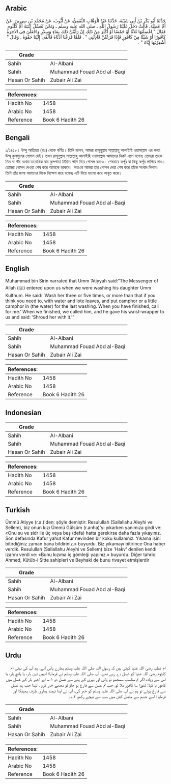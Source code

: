 ## Arabic


<div dir="rtl" lang="ar" style={{fontSize:'larger',backgroundColor:'#f8f9fa',padding:20}}>
حَدَّثَنَا أَبُو بَكْرِ بْنُ أَبِي شَيْبَةَ، حَدَّثَنَا عَبْدُ الْوَهَّابِ الثَّقَفِيُّ، عَنْ أَيُّوبَ، عَنْ مُحَمَّدِ بْنِ سِيرِينَ، عَنْ أُمِّ عَطِيَّةَ، قَالَتْ دَخَلَ عَلَيْنَا رَسُولُ اللَّهِ ـ صلى الله عليه وسلم ـ وَنَحْنُ نُغَسِّلُ ابْنَتَهُ أُمَّ كُلْثُومٍ فَقَالَ ‏"‏ اغْسِلْنَهَا ثَلاَثًا أَوْ خَمْسًا أَوْ أَكْثَرَ مِنْ ذَلِكِ إِنْ رَأَيْتُنَّ ذَلِكِ بِمَاءٍ وَسِدْرٍ وَاجْعَلْنَ فِي الآخِرَةِ كَافُورًا أَوْ شَيْئًا مِنْ كَافُورٍ فَإِذَا فَرَغْتُنَّ فَآذِنَّنِي ‏"‏ ‏.‏ فَلَمَّا فَرَغْنَا آذَنَّاهُ فَأَلْقَى إِلَيْنَا حَقْوَهُ ‏.‏ وَقَالَ ‏"‏ أَشْعِرْنَهَا إِيَّاهُ ‏"‏ ‏.‏
</div>
<div style={{backgroundColor:'#f8f9fa',padding:20, marginBottom: 10}}><table> <thead> <tr> <th>Grade</th> <th></th> </tr> </thead> <tbody> <tr><td>Sahih</td><td>Al-Albani</td></tr><tr><td>Sahih</td><td>Muhammad Fouad Abd al-Baqi</td></tr><tr><td>Hasan Or Sahih</td><td>Zubair Ali Zai</td></tr></tbody></table><table> <thead> <tr> <th>References:</th> <th></th> </tr> </thead> <tbody><tr><td>Hadith No</td><td>1458</td></tr><tr><td>Arabic No</td><td>1458</td></tr><tr><td>Reference</td><td>Book 6 Hadith 26</td></tr></tbody></table></div>

## Bengali


<div dir="ltr" lang="bn" style={{fontSize:'larger',backgroundColor:'#f8f9fa',padding:20}}>
১/১৪৫৮। উম্মু আতিয়্যা (রাঃ) থেকে বর্ণিত। তিনি বলেন, আমরা রাসূলুল্লাহ সাল্লাল্লাহু আলাইহি ওয়াসাল্লাম এর কন্যা উম্মু কুলসুমের গোসল দেই। তখন রাসূলুল্লাহ সাল্লাল্লাহু আলাইহি ওয়াসাল্লাম আমাদের নিকট এসে বলেনঃ তোমরা তাকে তিন বা পাঁচ অথবা ততোধিক বার কুলপাতা মিশ্রিত পানি দিয়ে গোসল করাও। শেষবারে কর্পূর বা কিছু কর্পূর লাগিয়ে দাও। তোমরা গোসল দেওয়া শেষ করে আমাকে ডাকবে। অতএব আমরা তার গোসল দেয়া শেষ করে তাঁকে সংবাদ দিলাম। তিনি তাঁর জামা আমাদের দিকে নিক্ষেপ করে বলেনঃ এটি দিয়ে ভালো করে আবৃত করো।
</div>
<div style={{backgroundColor:'#f8f9fa',padding:20, marginBottom: 10}}><table> <thead> <tr> <th>Grade</th> <th></th> </tr> </thead> <tbody> <tr><td>Sahih</td><td>Al-Albani</td></tr><tr><td>Sahih</td><td>Muhammad Fouad Abd al-Baqi</td></tr><tr><td>Hasan Or Sahih</td><td>Zubair Ali Zai</td></tr></tbody></table><table> <thead> <tr> <th>References:</th> <th></th> </tr> </thead> <tbody><tr><td>Hadith No</td><td>1458</td></tr><tr><td>Arabic No</td><td>1458</td></tr><tr><td>Reference</td><td>Book 6 Hadith 26</td></tr></tbody></table></div>

## English


<div dir="ltr" lang="en" style={{fontSize:'larger',backgroundColor:'#f8f9fa',padding:20}}>
Muhammad bin Sirin narrated that Umm ‘Atiyyah said:“The Messenger of Allah (ﷺ) entered upon us when we were washing his daughter Umm Kulthum. He said: ‘Wash her three or five times, or more than that if you think you need to, with water and lote leaves, and put camphor or a little camphor in (the water) for the last washing. When you have finished, call for me.’ When we finished, we called him, and he gave his waist-wrapper to us and said: ‘Shroud her with it.’”
</div>
<div style={{backgroundColor:'#f8f9fa',padding:20, marginBottom: 10}}><table> <thead> <tr> <th>Grade</th> <th></th> </tr> </thead> <tbody> <tr><td>Sahih</td><td>Al-Albani</td></tr><tr><td>Sahih</td><td>Muhammad Fouad Abd al-Baqi</td></tr><tr><td>Hasan Or Sahih</td><td>Zubair Ali Zai</td></tr></tbody></table><table> <thead> <tr> <th>References:</th> <th></th> </tr> </thead> <tbody><tr><td>Hadith No</td><td>1458</td></tr><tr><td>Arabic No</td><td>1458</td></tr><tr><td>Reference</td><td>Book 6 Hadith 26</td></tr></tbody></table></div>

## Indonesian


<div dir="ltr" lang="id" style={{fontSize:'larger',backgroundColor:'#f8f9fa',padding:20}}>

</div>
<div style={{backgroundColor:'#f8f9fa',padding:20, marginBottom: 10}}><table> <thead> <tr> <th>Grade</th> <th></th> </tr> </thead> <tbody> <tr><td>Sahih</td><td>Al-Albani</td></tr><tr><td>Sahih</td><td>Muhammad Fouad Abd al-Baqi</td></tr><tr><td>Hasan Or Sahih</td><td>Zubair Ali Zai</td></tr></tbody></table><table> <thead> <tr> <th>References:</th> <th></th> </tr> </thead> <tbody><tr><td>Hadith No</td><td>1458</td></tr><tr><td>Arabic No</td><td>1458</td></tr><tr><td>Reference</td><td>Book 6 Hadith 26</td></tr></tbody></table></div>

## Turkish


<div dir="ltr" lang="tr" style={{fontSize:'larger',backgroundColor:'#f8f9fa',padding:20}}>
Ümmü Atiyye (r.a.)'den: şöyle demiştir: Resulullah (Sallallahu Aleyhi ve Sellem), biz onun kızı Ümmü Gülsüm (r.anha)'yı yıkarken yanımıza girdi ve: «Onu su ve sidr ile üç veya beş (defa) hatta gerekirse daha fazla yıkayınız. Son defasında Kafur yahut Kafur nevinden bir koku kullanınız. Yıkama işini bitirdiğiniz zaman bana bildiriniz.» buyurdu. Biz yıkamayı bitirince Ona haber verdik. Resulullah (Sallallahu Aleyhi ve Sellem) bize 'Hakv' denilen kendi izarını verdi ve: «Bunu kızıma iç gömleği yapınız.» buyurdu. Diğer tahric: Ahmed, Kütüb-i Sitte sahipleri ve Beyhaki de bunu rivayet etmişlerdir
</div>
<div style={{backgroundColor:'#f8f9fa',padding:20, marginBottom: 10}}><table> <thead> <tr> <th>Grade</th> <th></th> </tr> </thead> <tbody> <tr><td>Sahih</td><td>Al-Albani</td></tr><tr><td>Sahih</td><td>Muhammad Fouad Abd al-Baqi</td></tr><tr><td>Hasan Or Sahih</td><td>Zubair Ali Zai</td></tr></tbody></table><table> <thead> <tr> <th>References:</th> <th></th> </tr> </thead> <tbody><tr><td>Hadith No</td><td>1458</td></tr><tr><td>Arabic No</td><td>1458</td></tr><tr><td>Reference</td><td>Book 6 Hadith 26</td></tr></tbody></table></div>

## Urdu


<div dir="rtl" lang="ur" style={{fontSize:'larger',backgroundColor:'#f8f9fa',padding:20}}>
ام عطیہ رضی اللہ عنہا کہتی ہیں کہ رسول اللہ صلی اللہ علیہ وسلم ہمارے پاس آئے، ہم آپ کی بیٹی ام کلثوم رضی اللہ عنہا کو غسل دے رہے تھے، آپ صلی اللہ علیہ وسلم نے فرمایا: انہیں تین بار، یا پانچ بار، یا اس سے زیادہ اگر تم مناسب سمجھو تو پانی اور بیری کے پتے سے غسل دو ۱؎، اور اخیر بار کے غسل میں کافور یا کہا: تھوڑا سا کافور ملا لو، جب تم غسل سے فارغ ہو جاؤ تو مجھے خبر کرو ، لہٰذا جب ہم غسل سے فارغ ہوئے تو ہم نے آپ صلی اللہ علیہ وسلم کو خبر کی، آپ نے اپنا تہبند ہماری طرف پھینکا اور فرمایا: اسے جسم سے متصل کفن میں سب سے نیچے رکھو ۲؎۔
</div>
<div style={{backgroundColor:'#f8f9fa',padding:20, marginBottom: 10}}><table> <thead> <tr> <th>Grade</th> <th></th> </tr> </thead> <tbody> <tr><td>Sahih</td><td>Al-Albani</td></tr><tr><td>Sahih</td><td>Muhammad Fouad Abd al-Baqi</td></tr><tr><td>Hasan Or Sahih</td><td>Zubair Ali Zai</td></tr></tbody></table><table> <thead> <tr> <th>References:</th> <th></th> </tr> </thead> <tbody><tr><td>Hadith No</td><td>1458</td></tr><tr><td>Arabic No</td><td>1458</td></tr><tr><td>Reference</td><td>Book 6 Hadith 26</td></tr></tbody></table></div>